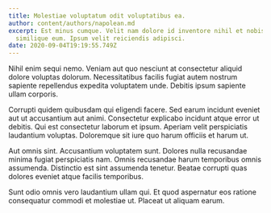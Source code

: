 ```yaml
---
title: Molestiae voluptatum odit voluptatibus ea.
author: content/authors/napolean.md
excerpt: Est minus cumque. Velit nam dolore id inventore nihil et nobis
  similique eum. Ipsum velit reiciendis adipisci.
date: 2020-09-04T19:19:55.749Z
---
```

Nihil enim sequi nemo. Veniam aut quo nesciunt at consectetur aliquid dolore voluptas dolorum. Necessitatibus facilis fugiat autem nostrum sapiente repellendus expedita voluptatem unde. Debitis ipsum sapiente ullam corporis.
 Corrupti quidem quibusdam qui eligendi facere. Sed earum incidunt eveniet aut ut accusantium aut animi. Consectetur explicabo incidunt atque error ut debitis. Qui est consectetur laborum et ipsum. Aperiam velit perspiciatis laudantium voluptas. Doloremque sit iure quo harum officiis et harum ut.
 Aut omnis sint. Accusantium voluptatem sunt. Dolores nulla recusandae minima fugiat perspiciatis nam. Omnis recusandae harum temporibus omnis assumenda. Distinctio est sint assumenda tenetur. Beatae corrupti quas dolores eveniet atque facilis temporibus.
 Sunt odio omnis vero laudantium ullam qui. Et quod aspernatur eos ratione consequatur commodi et molestiae ut. Placeat ut aliquam earum.